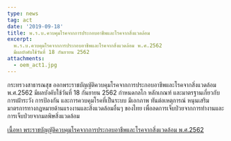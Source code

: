 ```yaml
---
type: news
tag: act
date: '2019-09-18'
title: พ.ร.บ.ควบคุมโรคจากการประกอบอาชีพและโรคจากสิ่งแวดล้อม
excerpt: 
  พ.ร.บ.ควบคุมโรคจากการประกอบอาชีพและโรคจากสิ่งแวดล้อม พ.ศ.2562
  มีผลบังคับใช้วันที่ 18 กันยายน 2562
attachments:
  - oem_act1.jpg
---
```



กระทรวงสาธารณสุข ออกพระราชบัญญัติควบคุมโรคจากการประกอบอาชีพและโรคจากสิ่งแวดล้อม พ.ศ.2562 มีผลบังคับใช้วันที่ 18 กันยายน 2562
กำหนดกลไก หลักเกณฑ์ และมาตรฐานเกี่ยวกับการเฝ้าระวัง การป้องกัน และการควบคุมโรคที่เป็นระบบ มีเอกภาพ ทันต่อเหตุการณ์ หนุนเสริมมาตรการทางกฎหมายด้านแรงงานและสิ่งแวดล้อมอื่นๆ ของไทย เพื่อลดการเจ็บป่วยจากการทำงานและการเจ็บป่วยจากมลพิษสิ่งแวดล้อม

<a href="https://ddc.moph.go.th/uploads/ckeditor/c74d97b01eae257e44aa9d5bade97baf/files/law_env_occ/001_1env_occ.PDF">เนื้อหา พระราชบัญญัติควบคุมโรคจากการประกอบอาชีพและโรคจากสิ่งแวดล้อม พ.ศ.2562</a>